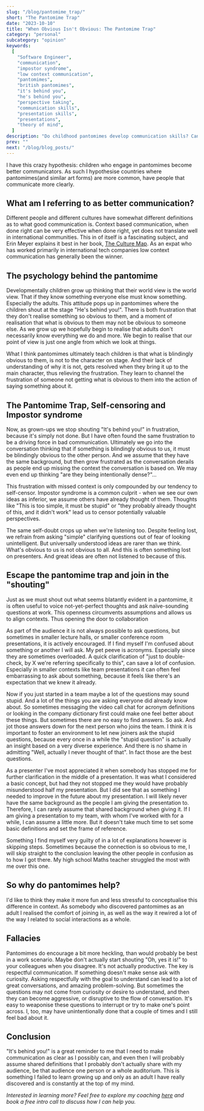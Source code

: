 ```yaml
---
slug: "/blog/pantomime_trap/"
short: "The Pantomime Trap"
date: "2023-10-10"
title: "When Obvious Isn't Obvious: The Pantomime Trap"
category: "personal"
subcategory: "opinion"
keywords:
  [
    "Software Engineer",
    "communication",
    "impostor syndrome",
    "low context communication",
    "pantomimes",
    "british pantomimes",
    "it's behind you",
    "he's behind you",
    "perspective taking",
    "communication skills",
    "presentation skills",
    "presentations",
    "theory of mind",
  ]
description: "Do childhood pantomimes develop communication skills? Can they encourage perspective-taking and clear communication free of assumptions?"
prev: ""
next: "/blog/blog_posts/"
---
```


I have this crazy hypothesis: children who engage in pantomimes become better communicators. As such I hypothesise countries where pantomimes(and similar art forms) are more common, have people that communicate more clearly.

## What am I referring to as better communication?

Different people and different cultures have somewhat different definitions as to what good communication is. Context based communication, when done right can be very effective when done right, yet does not translate well in international communities. This in of itself is a fascinating subject, and Erin Meyer explains it best in her book, [The Culture Map](https://www.goodreads.com/book/show/22085568-the-culture-map). As an expat who has worked primarily in international tech companies low context communication has generally been the winner.

## The psychology behind the pantomime

Developmentally children grow up thinking that their world view is the world view. That if they know something everyone else must know something. Especially the adults. This attitude pops up in pantomimes where the children shout at the stage "He's behind you!". There is both frustration that they don't realise something so obvious to them, and a moment of realisation that what is obvious to them may not be obvious to someone else. As we grow up we hopefully begin to realise that adults don't necessarily know everything we do and more. We begin to realise that our point of view is just one angle from which we look at things.

What I think pantomimes ultimately teach children is that what is blindingly obvious to them, is not to the character on stage. And their lack of understanding of why it is not, gets resolved when they bring it up to the main character, thus relieving the frustration. They learn to channel the frustration of someone not getting what is obvious to them into the action of saying something about it.

## The Pantomime Trap, Self-censoring and Impostor syndrome

Now, as grown-ups we stop shouting "It's behind you!" in frustration, because it's simply not done. But I have often found the same frustration to be a driving force in bad communication. Ultimately we go into the conversation thinking that if something is blindingly obvious to us, it must be blindingly obvious to the other person. And we assume that they have the same background, but then grow frustrated as the conversation derails as people end up missing the context the conversation is based on. We may even end up thinking "are they being intentionally dense?"...

This frustration with missed context is only compounded by our tendency to self-censor. Impostor syndrome is a common culprit - when we see our own ideas as inferior, we assume others have already thought of them. Thoughts like "This is too simple, it must be stupid" or "they probably already thought of this, and it didn't work" lead us to censor potentially valuable perspectives.

The same self-doubt crops up when we're listening too. Despite feeling lost, we refrain from asking "simple" clarifying questions out of fear of looking unintelligent. But universally understood ideas are rarer than we think. What's obvious to us is not obvious to all. And this is often something lost on presenters. And great ideas are often not listened to because of this.

## Escape the pantomime trap and join in the "shouting"

Just as we must shout out what seems blatantly evident in a pantomime, it is often useful to voice not-yet-perfect thoughts and ask naïve-sounding questions at work. This openness circumvents assumptions and allows us to align contexts. Thus opening the door to collaboration

As part of the audience it is not always possible to ask questions, but sometimes in smaller lecture halls, or smaller conference room presentations, it is actively encouraged. If I find myself I'm confused about something or another I will ask. My pet peeve is acronyms. Especially since they are sometimes overloaded. A quick clarification of "just to double-check, by X we're referring specifically to this", can save a lot of confusion. Especially in smaller contexts like team presentations it can often feel embarrassing to ask about something, because it feels like there's an expectation that we knew it already.

Now if you just started in a team maybe a lot of the questions may sound stupid. And a lot of the things you are asking everyone did already know about. So sometimes messaging the video call chat for acronym definitions or looking in the company dictionary first could make one feel better about these things. But sometimes there are no easy to find answers. So ask. And jot those answers down for the next person who joins the team. I think it is important to foster an environment to let new joiners ask the stupid questions, because every once in a while the "stupid question" is actually an insight based on a very diverse experience. And there is no shame in admitting "Well, actually I never thought of that". In fact those are the best questions.

As a presenter I've most appreciated it when somebody has stopped me for further clarification in the middle of a presentation. It was what I considered a basic concept, but had they not stopped me they would have probably misunderstood half my presentation. But I did see that as something I needed to improve in the future about my presentation. I will likely never have the same background as the people I am giving the presentation to. Therefore, I can rarely assume that shared background when giving it. If I am giving a presentation to my team, with whom I've worked with for a while, I can assume a little more. But it doesn't take much time to set some basic definitions and set the frame of reference.

Something I find myself very guilty of in a lot of explanations however is skipping steps. Sometimes because the connection is so obvious to me, I will skip straight to the conclusion leaving the other people in confusion as to how I got there. My high school Maths teacher struggled the most with me over this one.

## So why do pantomimes help?

I'd like to think they make it more fun and less stressful to conceptualise this difference in context. As somebody who discovered pantomimes as an adult I realised the comfort of joining in, as well as the way it rewired a lot of the way I related to social interactions as a whole.

## Fallacies

Pantomimes do encourage a bit more heckling, than would probably be best in a work scenario. Maybe don't actually start shouting "Oh, yes it is!" to your colleagues when you disagree. It's not actually productive. The key is respectful communication. If something doesn't make sense ask with curiosity. Asking respectfully with the goal to understand can lead to a lot of great conversations, and amazing problem-solving. But sometimes the questions may not come from curiosity or desire to understand, and then they can become aggressive, or disruptive to the flow of conversation. It's easy to weaponise these questions to interrupt or try to make one's point across. I, too, may have unintentionally done that a couple of times and I still feel bad about it.

## Conclusion

"It's behind you!" is a great reminder to me that I need to make communication as clear as I possibly can, and even then I will probably assume shared definitions that I probably don't actually share with my audience, be that audience one person or a whole auditorium. This is something I failed to learn growing up and only as an adult I have really discovered and is constantly at the top of my mind.

_Interested in learning more? Feel free to explore my coaching [here](/coaching/) and book a free intro call to discuss how I can help you._